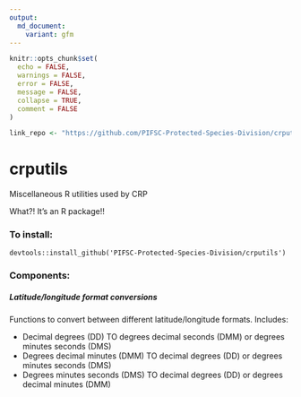 ```yaml
---
output: 
  md_document:
    variant: gfm
---
```


<!-- README.md is generated from README.Rmd. Please edit that file -->

```r
knitr::opts_chunk$set(
  echo = FALSE, 
  warnings = FALSE, 
  error = FALSE, 
  message = FALSE,
  collapse = TRUE,
  comment = FALSE
)

link_repo <- "https://github.com/PIFSC-Protected-Species-Division/crputils"

```

# crputils
Miscellaneous R utilities used by CRP

What?! It's an R package!!


### To install:

```
devtools::install_github('PIFSC-Protected-Species-Division/crputils')

```

### Components:

##### Latitude/longitude format conversions

Functions to convert between different latitude/longitude formats. Includes:

- Decimal degrees (DD) TO degrees decimal seconds (DMM) or degrees minutes seconds (DMS)
- Degrees decimal minutes (DMM) TO decimal degrees (DD) or degrees minutes seconds (DMS)
- Degrees minutes seconds (DMS) TO decimal degrees (DD) or degrees decimal minutes (DMM)
